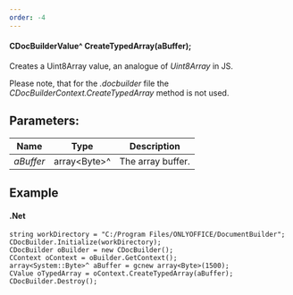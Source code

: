 ```yaml
---
order: -4
---
```

#### CDocBuilderValue^ CreateTypedArray(aBuffer);

Creates a Uint8Array value, an analogue of *Uint8Array* in JS.

Please note, that for the *.docbuilder* file the *CDocBuilderContext.CreateTypedArray* method is not used.

## Parameters:

| Name      | Type          | Description       |
| --------- | ------------- | ----------------- |
| *aBuffer* | array\<Byte>^ | The array buffer. |

## Example

#### .Net

```
string workDirectory = "C:/Program Files/ONLYOFFICE/DocumentBuilder";
CDocBuilder.Initialize(workDirectory);
CDocBuilder oBuilder = new CDocBuilder();
CContext oContext = oBuilder.GetContext();
array<System::Byte>^ aBuffer = gcnew array<Byte>(1500);
CValue oTypedArray = oContext.CreateTypedArray(aBuffer);
CDocBuilder.Destroy();
```
